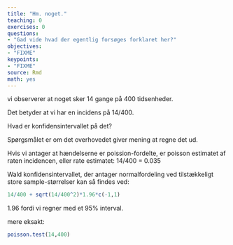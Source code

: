 ```yaml
---
title: "Hm. noget."
teaching: 0
exercises: 0
questions: 
- "Gad vide hvad der egentlig forsøges forklaret her?"
objectives:
- "FIXME"
keypoints:
- "FIXME"
source: Rmd
math: yes
---
```




vi observerer at noget sker 14 gange på 400 tidsenheder.

Det betyder at vi har en incidens på 14/400. 

Hvad er konfidensintervallet på det?

Spørgsmålet er om det overhovedet giver mening at regne det ud.

Hvis vi antager at hændelserne er poission-fordelte, er poisson estimatet af raten
incidencen, eller rate estimatet: 
14/400 = 0.035


Wald konfidensintervallet, der antager normalfordeling ved tilstækkeligt store
sample-størrelser kan så findes ved:

```r
14/400 + sqrt(14/400^2)*1.96*c(-1,1)
```
1.96 fordi vi regner med et 95% interval.

mere eksakt:

```r
poisson.test(14,400)
```


